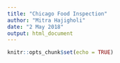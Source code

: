 ```yaml
---
title: "Chicago Food Inspection"
author: "Mitra Hajigholi"
date: "2 May 2018"
output: html_document
---
```


```r
knitr::opts_chunk$set(echo = TRUE)
```

### 